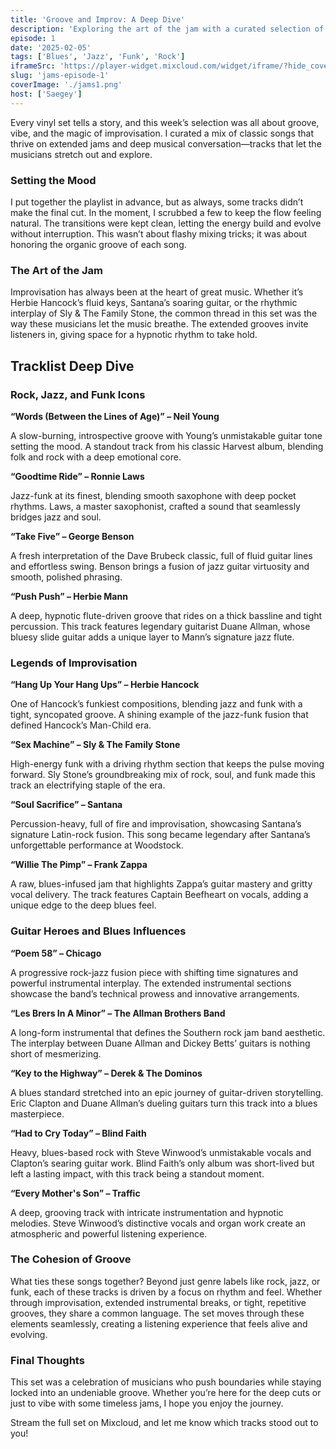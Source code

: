 ```yaml
---
title: 'Groove and Improv: A Deep Dive'
description: 'Exploring the art of the jam with a curated selection of classic tracks'
episode: 1
date: '2025-02-05'
tags: ['Blues', 'Jazz', 'Funk', 'Rock']
iframeSrc: 'https://player-widget.mixcloud.com/widget/iframe/?hide_cover=1&mini=1&autoplay=1&feed=%2Fpublic-vinyl-radio%2Fgroove-and-improv-deep-dive%2F'
slug: 'jams-episode-1'
coverImage: './jams1.png'
host: ['Saegey']
---
```


Every vinyl set tells a story, and this week’s selection was all about groove, vibe, and the magic of improvisation. I curated a mix of classic songs that thrive on extended jams and deep musical conversation—tracks that let the musicians stretch out and explore.

### Setting the Mood

I put together the playlist in advance, but as always, some tracks didn’t make the final cut. In the moment, I scrubbed a few to keep the flow feeling natural. The transitions were kept clean, letting the energy build and evolve without interruption. This wasn’t about flashy mixing tricks; it was about honoring the organic groove of each song.

### The Art of the Jam

Improvisation has always been at the heart of great music. Whether it’s Herbie Hancock’s fluid keys, Santana’s soaring guitar, or the rhythmic interplay of Sly & The Family Stone, the common thread in this set was the way these musicians let the music breathe. The extended grooves invite listeners in, giving space for a hypnotic rhythm to take hold.

## Tracklist Deep Dive

### Rock, Jazz, and Funk Icons

**“Words (Between the Lines of Age)” – Neil Young**

A slow-burning, introspective groove with Young’s unmistakable guitar tone
setting the mood. A standout track from his classic Harvest album, blending
folk and rock with a deep emotional core.

**“Goodtime Ride” – Ronnie Laws**

Jazz-funk at its finest, blending smooth saxophone with deep pocket rhythms. Laws, a master saxophonist, crafted a sound that seamlessly bridges jazz and soul.

**“Take Five” – George Benson**

A fresh interpretation of the Dave Brubeck classic, full of fluid guitar lines and effortless swing. Benson brings a fusion of jazz guitar virtuosity and smooth, polished phrasing.

**“Push Push” – Herbie Mann**

A deep, hypnotic flute-driven groove that rides on a thick bassline and tight percussion. This track features legendary guitarist Duane Allman, whose bluesy slide guitar adds a unique layer to Mann’s signature jazz flute.

### Legends of Improvisation

**“Hang Up Your Hang Ups” – Herbie Hancock**

One of Hancock’s funkiest compositions, blending jazz and funk with a tight, syncopated groove. A shining example of the jazz-funk fusion that defined Hancock’s Man-Child era.

**“Sex Machine” – Sly & The Family Stone**

High-energy funk with a driving rhythm section that keeps the pulse moving forward. Sly Stone’s groundbreaking mix of rock, soul, and funk made this track an electrifying staple of the era.

**“Soul Sacrifice” – Santana**

Percussion-heavy, full of fire and improvisation, showcasing Santana’s signature Latin-rock fusion. This song became legendary after Santana’s unforgettable performance at Woodstock.

**“Willie The Pimp” – Frank Zappa**

A raw, blues-infused jam that highlights Zappa’s guitar mastery and gritty vocal delivery. The track features Captain Beefheart on vocals, adding a unique edge to the deep blues feel.

### Guitar Heroes and Blues Influences

**“Poem 58” – Chicago**

A progressive rock-jazz fusion piece with shifting time signatures and powerful instrumental interplay. The extended instrumental sections showcase the band’s technical prowess and innovative arrangements.

**“Les Brers In A Minor” – The Allman Brothers Band**

A long-form instrumental that defines the Southern rock jam band aesthetic. The interplay between Duane Allman and Dickey Betts’ guitars is nothing short of mesmerizing.

**“Key to the Highway” – Derek & The Dominos**

A blues standard stretched into an epic journey of guitar-driven storytelling. Eric Clapton and Duane Allman’s dueling guitars turn this track into a blues masterpiece.

**“Had to Cry Today” – Blind Faith**

Heavy, blues-based rock with Steve Winwood’s unmistakable vocals and Clapton’s searing guitar work. Blind Faith’s only album was short-lived but left a lasting impact, with this track being a standout moment.

**“Every Mother's Son” – Traffic**

A deep, grooving track with intricate instrumentation and hypnotic melodies. Steve Winwood’s distinctive vocals and organ work create an atmospheric and powerful listening experience.

### The Cohesion of Groove

What ties these songs together? Beyond just genre labels like rock, jazz, or funk, each of these tracks is driven by a focus on rhythm and feel. Whether through improvisation, extended instrumental breaks, or tight, repetitive grooves, they share a common language. The set moves through these elements seamlessly, creating a listening experience that feels alive and evolving.

### Final Thoughts

This set was a celebration of musicians who push boundaries while staying locked into an undeniable groove. Whether you’re here for the deep cuts or just to vibe with some timeless jams, I hope you enjoy the journey.

Stream the full set on Mixcloud, and let me know which tracks stood out to you!
